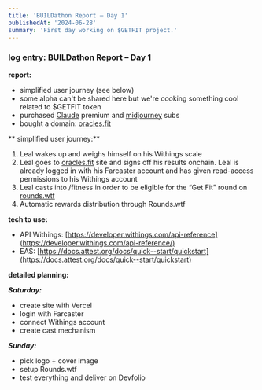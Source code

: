```yaml
---
title: 'BUILDathon Report – Day 1'
publishedAt: '2024-06-28'
summary: 'First day working on $GETFIT project.'
---
```


### log entry: BUILDathon Report – Day 1

**report:**
- simplified user journey (see below)
- some alpha can't be shared here but we're cooking something cool related to $GETFIT token
- purchased [Claude](https://claude.ai) premium and [midjourney](https://midjourney.com) subs
- bought a domain: [oracles.fit](http://oracles.fit)

** simplified user journey:**
1. Leal wakes up and weighs himself on his Withings scale 
2. Leal goes to [oracles.fit](http://oracles.fit) site and signs off his results onchain. Leal is already logged in with his Farcaster account and has given read-access permissions to his Withings account
3. Leal casts into /fitness in order to be eligible for the “Get Fit” round on [rounds.wtf](http://rounds.wtf)
4. Automatic rewards distribution through Rounds.wtf

**tech to use:**
- API Withings: [https://developer.withings.com/api-reference](https://developer.withings.com/api-reference/)
- EAS: [https://docs.attest.org/docs/quick--start/quickstart](https://docs.attest.org/docs/quick--start/quickstart)

**detailed planning:**

***Saturday:***
- create site with Vercel
- login with Farcaster
- connect Withings account
- create cast mechanism

***Sunday:***
- pick logo + cover image
- setup Rounds.wtf
- test everything and deliver on Devfolio